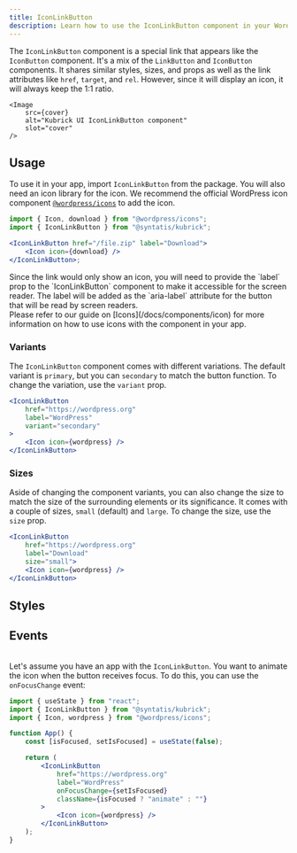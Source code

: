 ```yaml
---
title: IconLinkButton
description: Learn how to use the IconLinkButton component in your WordPress admin application.
---
```



<Lead
	storybook="/docs/components-iconlinkbutton--docs"
	stackblitz="/edit/syntatis-kubrick-checkbox-group-vmhgpq?file=src/App.jsx">
	The `IconLinkButton` component is a special link that appears like the
	`IconButton` component. It's a mix of the `LinkButton` and `IconButton`
	components. It shares similar styles, sizes, and props as well as the link
	attributes like `href`, `target`, and `rel`. However, since it will display an
	icon, it will always keep the 1:1 ratio.

	<Image
		src={cover}
		alt="Kubrick UI IconLinkButton component"
		slot="cover"
	/>
</Lead>

## Usage

To use it in your app, import `IconLinkButton` from the package. You will also need an icon library for the icon. We recommend the official WordPress icon component [`@wordpress/icons`](https://developer.wordpress.org/block-editor/reference-guides/packages/packages-icons/) to add the icon.

```jsx
import { Icon, download } from "@wordpress/icons";
import { IconLinkButton } from "@syntatis/kubrick";

<IconLinkButton href="/file.zip" label="Download">
	<Icon icon={download} />
</IconLinkButton>;
```

<Aside type="caution">
	Since the link would only show an icon, you will need to provide the `label`
	prop to the `IconLinkButton` component to make it accessible for the screen
	reader. The label will be added as the `aria-label` attribute for the button
	that will be read by screen readers.
</Aside>

<Aside type="tip">
	Please refer to our guide on [Icons](/docs/components/icon) for more
	information on how to use icons with the component in your app.
</Aside>

### Variants

The `IconLinkButton` component comes with different variations. The default variant is `primary`, but you can `secondary` to match the button function. To change the variation, use the `variant` prop.

```jsx {4}
<IconLinkButton
	href="https://wordpress.org"
	label="WordPress"
	variant="secondary"
>
	<Icon icon={wordpress} />
</IconLinkButton>
```

### Sizes

Aside of changing the component variants, you can also change the size to match the size of the surrounding elements or its significance. It comes with a couple of sizes, `small` (default) and `large`. To change the size, use the `size` prop.

```jsx {4}
<IconLinkButton
	href="https://wordpress.org"
	label="Download"
	size="small">
	<Icon icon={wordpress} />
</IconLinkButton>
```

## Styles

<Table
	component="IconLinkButton"
	items={[["root", "The root element of the link."]]}
/>

## Events

<Table
	variant="events"
	component="IconLinkButton"
	items={[
		["onHoverChange", "Triggered when the link is hovered."],
		["onFocusChange", "Triggered when the link receives or loses focus."],
	]}
	/>

Let's assume you have an app with the `IconLinkButton`. You want to animate the icon when the button receives focus. To do this, you can use the `onFocusChange` event:

```jsx {12}
import { useState } from "react";
import { IconLinkButton } from "@syntatis/kubrick";
import { Icon, wordpress } from "@wordpress/icons";

function App() {
	const [isFocused, setIsFocused] = useState(false);

	return (
		<IconLinkButton
			href="https://wordpress.org"
			label="WordPress"
			onFocusChange={setIsFocused}
			className={isFocused ? "animate" : ""}
		>
			<Icon icon={wordpress} />
		</IconLinkButton>
	);
}
```
